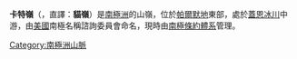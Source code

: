 {{Coord|71|10|S|61|50|W|source:GNIS|display=title}}

'''卡特嶺'''（{{lang-en|Cat Ridge}}，直譯：'''貓嶺'''）是[[南極洲|南極洲]]的山嶺，位於[[帕爾默地|帕爾默地]]東部，處於[[蓋恩冰川|蓋恩冰川]]中游，由[[美國|美國]]南極名稱諮詢委員會命名，現時由[[南極條約體系|南極條約體系]]管理。

{{Antarctica-geo-stub}}
[[Category:南極洲山脈|Category:南極洲山脈]]